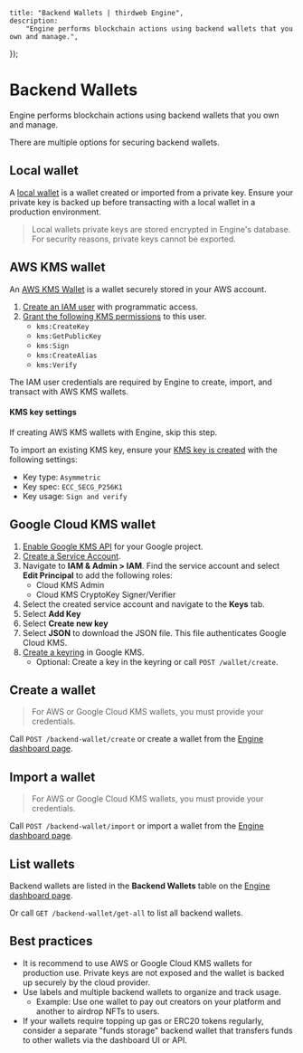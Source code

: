 
	title: "Backend Wallets | thirdweb Engine",
	description:
		"Engine performs blockchain actions using backend wallets that you own and manage.",
});

# Backend Wallets

Engine performs blockchain actions using backend wallets that you own and manage.

There are multiple options for securing backend wallets.

## Local wallet

A [local wallet](/references/wallets/v2/LocalWallet) is a wallet created or imported from a private key. Ensure your private key is backed up before transacting with a local wallet in a production environment.

> Local wallets private keys are stored encrypted in Engine's database. For security reasons, private keys cannot be exported.

## AWS KMS wallet

An [AWS KMS Wallet](/references/wallets/v2/AwsKmsWallet) is a wallet securely stored in your AWS account.

1. [Create an IAM user](https://docs.aws.amazon.com/IAM/latest/UserGuide/id_users_create.html#id_users_create_console) with programmatic access.
1. [Grant the following KMS permissions](https://docs.aws.amazon.com/kms/latest/developerguide/control-access.html) to this user.
   - `kms:CreateKey`
   - `kms:GetPublicKey`
   - `kms:Sign`
   - `kms:CreateAlias`
   - `kms:Verify`

The IAM user credentials are required by Engine to create, import, and transact with AWS KMS wallets.

#### KMS key settings

If creating AWS KMS wallets with Engine, skip this step.

To import an existing KMS key, ensure your [KMS key is created](https://docs.aws.amazon.com/kms/latest/developerguide/create-keys.html) with the following settings:

- Key type: `Asymmetric`
- Key spec: `ECC_SECG_P256K1`
- Key usage: `Sign and verify`

## Google Cloud KMS wallet

1. [Enable Google KMS API](https://cloud.google.com/kms/docs/create-encryption-keys#before-you-begin) for your Google project.
1. [Create a Service Account](https://cloud.google.com/iam/docs/service-accounts-create).
1. Navigate to **IAM & Admin > IAM**. Find the service account and select **Edit Principal** to add the following roles:
   - Cloud KMS Admin
   - Cloud KMS CryptoKey Signer/Verifier
1. Select the created service account and navigate to the **Keys** tab.
1. Select **Add Key**
1. Select **Create new key**
1. Select **JSON** to download the JSON file. This file authenticates Google Cloud KMS.
1. [Create a keyring](https://cloud.google.com/kms/docs/create-key-ring) in Google KMS.
   - Optional: Create a key in the keyring or call `POST /wallet/create`.

## Create a wallet

> For AWS or Google Cloud KMS wallets, you must provide your credentials.

Call `POST /backend-wallet/create` or create a wallet from the [Engine dashboard page](https://thirdweb.com/dashboard/engine).

## Import a wallet

> For AWS or Google Cloud KMS wallets, you must provide your credentials.

Call `POST /backend-wallet/import` or import a wallet from the [Engine dashboard page](https://thirdweb.com/dashboard/engine).

## List wallets

Backend wallets are listed in the **Backend Wallets** table on the [Engine dashboard page](https://thirdweb.com/dashboard/engine).

Or call `GET /backend-wallet/get-all` to list all backend wallets.

## Best practices

- It is recommend to use AWS or Google Cloud KMS wallets for production use. Private keys are not exposed and the wallet is backed up securely by the cloud provider.
- Use labels and multiple backend wallets to organize and track usage.
  - Example: Use one wallet to pay out creators on your platform and another to airdrop NFTs to users.
- If your wallets require topping up gas or ERC20 tokens regularly, consider a separate "funds storage" backend wallet that transfers funds to other wallets via the dashboard UI or API.

